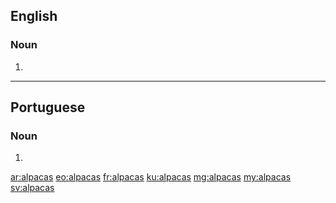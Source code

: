 ==English==

===Noun===
{{head|en|plural}}

# {{plural of|alpaca|lang=en}}

----

==Portuguese==

===Noun===
{{head|pt|plural}} {{g|f}}

# {{plural of|alpaca|lang=pt}}

[[ar:alpacas]]
[[eo:alpacas]]
[[fr:alpacas]]
[[ku:alpacas]]
[[mg:alpacas]]
[[my:alpacas]]
[[sv:alpacas]]